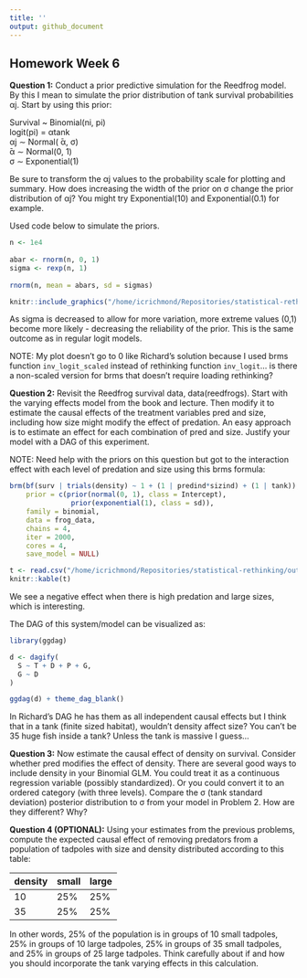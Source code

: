 ```yaml
---
title: ''
output: github_document
---
```


## Homework Week 6

**Question 1:** Conduct a prior predictive simulation for the Reedfrog model. By this I mean to simulate the prior distribution of tank survival probabilities αj. Start by using this prior:  

Survival ~ Binomial(ni, pi)  
logit(pi) = αtank  
αj ∼ Normal( ̄α, σ)  
̄α ∼ Normal(0, 1)  
σ ∼ Exponential(1)    

Be sure to transform the αj values to the probability scale for plotting and summary. How does increasing the width of the prior on σ change the prior distribution of αj? You might try Exponential(10) and Exponential(0.1) for example.  

Used code below to simulate the priors. 

```r
n <- 1e4
  
abar <- rnorm(n, 0, 1)
sigma <- rexp(n, 1)
  
rnorm(n, mean = abars, sd = sigmas)
```

```r
knitr::include_graphics("/home/icrichmond/Repositories/statistical-rethinking/graphics/homework-06_q1.png")
```

As sigma is decreased to allow for more variation, more extreme values (0,1) become more likely - decreasing the reliability of the prior. This is the same outcome as in regular logit models.  

NOTE: My plot doesn't go to 0 like Richard's solution because I used brms function `inv_logit_scaled` instead of rethinking function `inv_logit`... is there a non-scaled version for brms that doesn't require loading rethinking?

**Question 2:** Revisit the Reedfrog survival data, data(reedfrogs). Start with the varying effects model from the book and lecture. Then modify it to estimate the causal effects of the treatment variables pred and size, including how size might modify the effect of predation. An easy approach is to estimate an effect for each combination of pred and size. Justify your model with a DAG of this experiment.   

NOTE: Need help with the priors on this question but got to the interaction effect with each level of predation and size using this brms formula: 

```r
brm(bf(surv | trials(density) ~ 1 + (1 | predind*sizind) + (1 | tank)),
    prior = c(prior(normal(0, 1), class = Intercept),
               prior(exponential(1), class = sd)),
    family = binomial,
    data = frog_data,
    chains = 4,
    iter = 2000,
    cores = 4,
    save_model = NULL)
```

```r
t <- read.csv("/home/icrichmond/Repositories/statistical-rethinking/outputs/homework-06_q02_summ.csv")
knitr::kable(t)
```

We see a negative effect when there is high predation and large sizes, which is interesting.  

The DAG of this system/model can be visualized as: 

```r
library(ggdag)

d <- dagify(
  S ~ T + D + P + G,
  G ~ D
)

ggdag(d) + theme_dag_blank() 
```

In Richard's DAG he has them as all independent causal effects but I think that in a tank (finite sized habitat), wouldn't density affect size? You can't be 35 huge fish inside a tank? Unless the tank is massive I guess...

**Question 3:** Now estimate the causal effect of density on survival. Consider whether pred modifies the effect of density. There are several good ways to include density in your Binomial GLM. You could treat it as a continuous regression variable (possibly standardized). Or you could convert it to an ordered category (with three levels). Compare the σ (tank standard deviation) posterior distribution to σ from your model in Problem 2. How are they different? Why?  

**Question 4 (OPTIONAL):** Using your estimates from the previous problems,
compute the expected causal effect of removing predators from a population of tadpoles with size and density distributed according to this table: 

density | small | large 
------- | ----- | -----
 10     | 25%   | 25%  
 35     | 25%   | 25%  

In other words, 25% of the population is in groups of 10 small tadpoles, 25% in groups of 10 large tadpoles, 25% in groups of 35 small tadpoles, and 25% in groups of 25 large tadpoles. Think carefully about if and how you should incorporate the tank varying effects in this calculation.